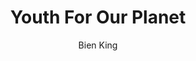 ---
title: "Youth For Our Planet"
courseImage: "./assets/slide_animation.png"
videoID: "xlcZ8GumiEI"
author: "Bien King"
initialCTAText: "Get Started"
initialCTAColor: "blue"
initialCTALink: "curriculum"
initialCTATextColor: "white"
overviewHeading: "Course Overview"
overviewBody: |
    Welcome to this **complete** guide to youth leadership for sustainability!
    In this comprehensive course you will learn:

    - Todo
    - Todo
    - Todo
    - Todo
    - Todo
faqHeading: "FAQs"
faqBody: |
    1. How long does the course take?
    About 4 hours.
    2. Is the course free?
    Yes!

closingCTAText: "Get Started"
closingCTAColor: "orange"
closingCTALink: "curriculum"
closingCTATextColor: "white"
contactHeading: "Contact"
contactBody: Questions? Email [bien.king@letsreinvent.org]
---